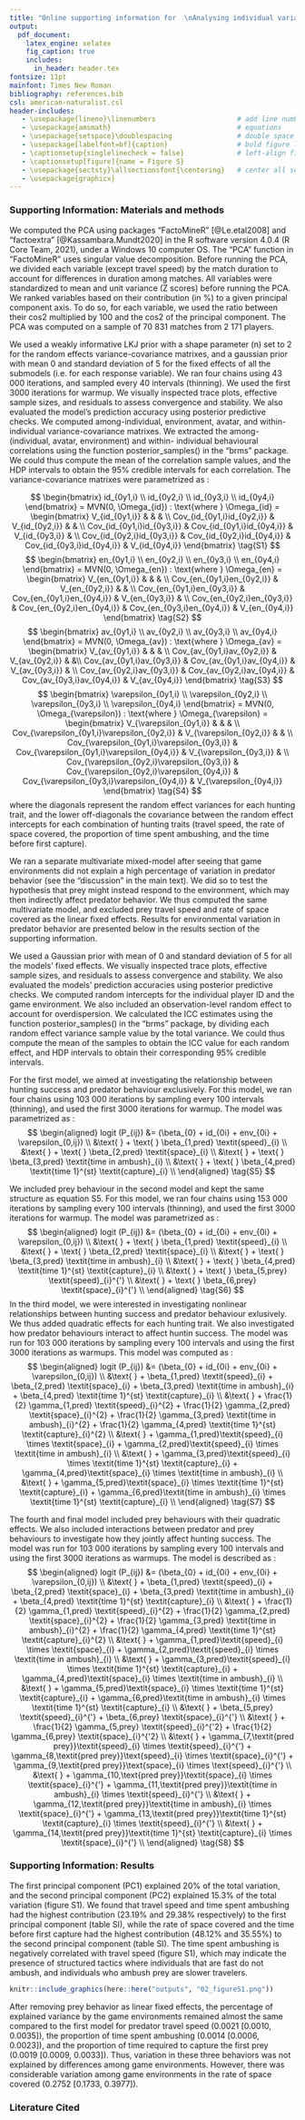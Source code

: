 ```yaml
---
title: "Online supporting information for  \nAnalysing individual variation in predator hunting mode and the effect of predator and prey behavior on hunting success using an online multiplayer videogame"
output: 
  pdf_document:
    latex_engine: xelatex
    fig_caption: true
    includes:  
      in_header: header.tex
fontsize: 11pt
mainfont: Times New Roman
bibliography: references.bib
csl: american-naturalist.csl
header-includes:
   - \usepackage{lineno}\linenumbers                    # add line number for the whole document
   - \usepackage{amsmath}                               # equations
   - \usepackage{setspace}\doublespacing                # double space the document
   - \usepackage[labelfont=bf]{caption}                 # bold figure label
   - \captionsetup{singlelinecheck = false}             # left-align figure label
   - \captionsetup[figure]{name = Figure S}
   - \usepackage{sectsty}\allsectionsfont{\centering}   # center all section headers (can safely ignore warning)
   - \usepackage{graphicx}
---
```


\newpage
### Supporting Information: Materials and methods {.unnumbered}

\begin{center}
\emph{Principal component analysis}
\end{center}

We computed the PCA using packages “FactoMineR” [@Le.etal2008] and “factoextra” [@Kassambara.Mundt2020] in the R software version 4.0.4 (R Core Team, 2021), under a Windows 10 computer OS. The “PCA” function in “FactoMineR” uses singular value decomposition. Before running the PCA, we divided each variable (except travel speed) by the match duration to account for differences in duration among matches. All variables were standardized to mean and unit variance (Z scores) before running the PCA. We ranked variables based on their contribution (in %) to a given principal component axis. To do so, for each variable, we used the ratio between their cos2 multiplied by 100 and the cos2 of the principal component. The PCA was computed on a sample of 70 831 matches from 2 171 players.

\begin{center}
\emph{Parametrization of the bayesian multivariate mixed-model}
\end{center}

We used a weakly informative LKJ prior with a shape parameter (n) set to 2 for the random effects variance-covariance matrixes, and a gaussian prior with mean 0 and standard deviation of 5 for the fixed effects of all the submodels (i.e. for each response variable). We ran four chains using 43 000 iterations, and sampled every 40 intervals (thinning). We used the first 3000 iterations for warmup. We visually inspected trace plots, effective sample sizes, and residuals to assess convergence and stability. We also evaluated the model's prediction accuracy using posterior predictive checks. We computed among-individual, environment, avatar, and within-individual variance-covariance matrixes. We extracted the among- (individual, avatar, environment) and within- individual behavioural correlations using the function posterior_samples() in the "brms" package. We could thus compute the mean of the correlation sample values, and the HDP intervals to obtain the 95% credible intervals for each correlation. The variance-covariance matrixes were parametrized as :

$$
\begin{bmatrix}
id_{0y1,i} \\ 
id_{0y2,i} \\ 
id_{0y3,i} \\
id_{0y4,i}
\end{bmatrix}
= MVN(0, \Omega_{id}) : \text{where } \Omega_{id} = 
\begin{bmatrix}
V_{id_{0y1,i}} & & &  \\
Cov_{id_{0y1,i}id_{0y2,i}} & V_{id_{0y2,i}} & & \\
Cov_{id_{0y1,i}id_{0y3,i}} & Cov_{id_{0y1,i}id_{0y4,i}} & V_{id_{0y3,i}} & \\
Cov_{id_{0y2,i}id_{0y3,i}} & Cov_{id_{0y2,i}id_{0y4,i}} & Cov_{id_{0y3,i}id_{0y4,i}} & V_{id_{0y4,i}}
\end{bmatrix}
\tag{S1}
$$
$$
\begin{bmatrix}
en_{0y1,i} \\ 
en_{0y2,i} \\ 
en_{0y3,i} \\
en_{0y4,i}
\end{bmatrix}
= MVN(0, \Omega_{en}) : \text{where } \Omega_{en} = 
\begin{bmatrix}
V_{en_{0y1,i}} & & & \\
Cov_{en_{0y1,i}en_{0y2,i}} & V_{en_{0y2,i}} & & \\ 
Cov_{en_{0y1,i}en_{0y3,i}} & Cov_{en_{0y1,i}en_{0y4,i}} & V_{en_{0y3,i}} & \\
Cov_{en_{0y2,i}en_{0y3,i}} & Cov_{en_{0y2,i}en_{0y4,i}} & Cov_{en_{0y3,i}en_{0y4,i}} & V_{en_{0y4,i}}
\end{bmatrix}
\tag{S2}
$$
$$
\begin{bmatrix}
av_{0y1,i} \\ 
av_{0y2,i} \\ 
av_{0y3,i} \\
av_{0y4,i}
\end{bmatrix}
= MVN(0, \Omega_{av}) : \text{where } \Omega_{av} = 
\begin{bmatrix}
V_{av_{0y1,i}} & & & \\
Cov_{av_{0y1,i}av_{0y2,i}} & V_{av_{0y2,i}} & &\\ 
Cov_{av_{0y1,i}av_{0y3,i}} & Cov_{av_{0y1,i}av_{0y4,i}} & V_{av_{0y3,i}} & \\
Cov_{av_{0y2,i}av_{0y3,i}} & Cov_{av_{0y2,i}av_{0y4,i}} & Cov_{av_{0y3,i}av_{0y4,i}} & V_{av_{0y4,i}}
\end{bmatrix}
\tag{S3}
$$
$$
\begin{bmatrix}
\varepsilon_{0y1,i} \\ 
\varepsilon_{0y2,i} \\ 
\varepsilon_{0y3,i} \\
\varepsilon_{0y4,i}
\end{bmatrix}
= MVN(0, \Omega_{\varepsilon}) : \text{where } \Omega_{\varepsilon} = 
\begin{bmatrix}
V_{\varepsilon_{0y1,i}} & & & \\
Cov_{\varepsilon_{0y1,i}\varepsilon_{0y2,i}} & V_{\varepsilon_{0y2,i}} & & \\ 
Cov_{\varepsilon_{0y1,i}\varepsilon_{0y3,i}} & Cov_{\varepsilon_{0y1,i}\varepsilon_{0y4,i}} & V_{\varepsilon_{0y3,i}} & \\
Cov_{\varepsilon_{0y2,i}\varepsilon_{0y3,i}} & Cov_{\varepsilon_{0y2,i}\varepsilon_{0y4,i}} & Cov_{\varepsilon_{0y3,i}\varepsilon_{0y4,i}} & V_{\varepsilon_{0y4,i}}
\end{bmatrix}
\tag{S4}
$$
where the diagonals represent the random effect variances for each hunting trait, and the lower off-diagonals the covariance between the random effect intercepts for each combination of hunting traits (travel speed, the rate of space covered, the proportion of time spent ambushing, and the time before first capture).

We ran a separate multivariate mixed-model after seeing that game environments did not explain a high percentage of variation in predator behavior (see the "discussion" in the main text). We did so to test the hypothesis that prey might instead respond to the environment, which may then indirectly affect predator behavior. We thus computed the same multivariate model, and excluded prey travel speed and rate of space covered as the linear fixed effects. Results for environmental variation in predator behavior are presented below in the results section of the supporting information.


\begin{center}
\emph{Parametrization of the bayesian mixed-models for hunting success}
\end{center}

We used a Gaussian prior with mean of 0 and standard deviation of 5 for all the models' fixed effects. We visually inspected trace plots, effective sample sizes, and residuals to assess convergence and stability. We also evaluated the models' prediction accuracies using posterior predictive checks. We computed random intercepts for the individual player ID and the game environment. We also included an observation-level random effect to account for overdispersion. We calculated the ICC estimates using the function posterior_samples() in the "brms" package, by dividing each random effect variance sample value by the total variance. We could thus compute the mean of the samples to obtain the ICC value for each random effect, and HDP intervals to obtain their corresponding 95% credible intervals.

For the first model, we aimed at investigating the relationship between hunting success and predator behaviour exclusively. For this model, we ran four chains using 103 000 iterations by sampling every 100 intervals (thinning), and used the first 3000 iterations for warmup. The model was parametrized as :
$$
\begin{aligned}
logit (P_{ij}) &= (\beta_{0} + id_{0i} + env_{0i} + \varepsilon_{0,ij}) \\
&\text{ } + \text{ } \beta_{1,pred} \textit{speed}_{i} \\
&\text{ } + \text{ } \beta_{2,pred} \textit{space}_{i} \\
&\text{ } + \text{ } \beta_{3,pred} \textit{time in ambush}_{i} \\
&\text{ } + \text{ } \beta_{4,pred} \textit{time 1}^{st} \textit{capture}_{i} \\
\end{aligned}
\tag{S5}
$$

We included prey behaviour in the second model and kept the same structure as equation S5. For this model, we ran four chains using 153 000 iterations by sampling every 100 intervals (thinning), and used the first 3000 iterations for warmup. The model was parametrized as :
$$
\begin{aligned}
logit (P_{ij}) &= (\beta_{0} + id_{0i} + env_{0i} + \varepsilon_{0,ij}) \\
&\text{ } + \text{ } \beta_{1,pred} \textit{speed}_{i} \\
&\text{ } + \text{ } \beta_{2,pred} \textit{space}_{i} \\
&\text{ } + \text{ } \beta_{3,pred} \textit{time in ambush}_{i} \\
&\text{ } + \text{ } \beta_{4,pred} \textit{time 1}^{st} \textit{capture}_{i} \\
&\text{ } + \text{ } \beta_{5,prey} \textit{speed}_{i}^{'} \\
&\text{ } + \text{ } \beta_{6,prey} \textit{space}_{i}^{'} \\
\end{aligned}
\tag{S6}
$$
In the third model, we were interested in investigating nonlinear relationships between hunting success and predator behaviour exlusively. We thus added quadratic effects for each hunting trait. We also investigated how predator behaviours interact to affect huntin success. The model was run for 103 000 iterations by sampling every 100 intervals and using the first 3000 iterations as warmups. This model was computed as :
$$
\begin{aligned}
logit (P_{ij}) &= (\beta_{0} + id_{0i} + env_{0i} + \varepsilon_{0,ij}) \\
&\text{ } + \beta_{1,pred} \textit{speed}_{i} + \beta_{2,pred} \textit{space}_{i} + \beta_{3,pred} \textit{time in ambush}_{i} + \beta_{4,pred} \textit{time 1}^{st} \textit{capture}_{i} \\
&\text{ } + \frac{1}{2} \gamma_{1,pred} \textit{speed}_{i}^{2} + \frac{1}{2} \gamma_{2,pred} \textit{space}_{i}^{2} + \frac{1}{2} \gamma_{3,pred} \textit{time in ambush}_{i}^{2} + \frac{1}{2} \gamma_{4,pred} \textit{time 1}^{st} \textit{capture}_{i}^{2} \\
&\text{ } + \gamma_{1,pred}\textit{speed}_{i} \times \textit{space}_{i} + \gamma_{2,pred}\textit{speed}_{i} \times \textit{time in ambush}_{i} \\ 
&\text{ } + \gamma_{3,pred}\textit{speed}_{i} \times \textit{time 1}^{st} \textit{capture}_{i} + \gamma_{4,pred}\textit{space}_{i} \times \textit{time in ambush}_{i} \\
&\text{ } + \gamma_{5,pred}\textit{space}_{i} \times \textit{time 1}^{st} \textit{capture}_{i} + \gamma_{6,pred}\textit{time in ambush}_{i} \times \textit{time 1}^{st} \textit{capture}_{i} \\
\end{aligned}
\tag{S7}
$$

The fourth and final model included prey behaviours with their quadratic effects. We also included interactions between predator and prey behaviours to investigate how they jointly affect hunting success. The model was run for 103 000 iterations by sampling every 100 intervals and using the first 3000 iterations as warmups. The model is described as :
$$
\begin{aligned}
logit (P_{ij}) &= (\beta_{0} + id_{0i} + env_{0i} + \varepsilon_{0,ij}) \\
&\text{ } + \beta_{1,pred} \textit{speed}_{i} + \beta_{2,pred} \textit{space}_{i} + \beta_{3,pred} \textit{time in ambush}_{i} + \beta_{4,pred} \textit{time 1}^{st} \textit{capture}_{i} \\
&\text{ } + \frac{1}{2} \gamma_{1,pred} \textit{speed}_{i}^{2} + \frac{1}{2} \gamma_{2,pred} \textit{space}_{i}^{2} + \frac{1}{2} \gamma_{3,pred} \textit{time in ambush}_{i}^{2} + \frac{1}{2} \gamma_{4,pred} \textit{time 1}^{st} \textit{capture}_{i}^{2} \\
&\text{ } + \gamma_{1,pred}\textit{speed}_{i} \times \textit{space}_{i} + \gamma_{2,pred}\textit{speed}_{i} \times \textit{time in ambush}_{i} \\ 
&\text{ } + \gamma_{3,pred}\textit{speed}_{i} \times \textit{time 1}^{st} \textit{capture}_{i} + \gamma_{4,pred}\textit{space}_{i} \times \textit{time in ambush}_{i} \\
&\text{ } + \gamma_{5,pred}\textit{space}_{i} \times \textit{time 1}^{st} \textit{capture}_{i} + \gamma_{6,pred}\textit{time in ambush}_{i} \times \textit{time 1}^{st} \textit{capture}_{i} \\
&\text{ } + \beta_{5,prey} \textit{speed}_{i}^{'} + \beta_{6,prey} \textit{space}_{i}^{'} \\
&\text{ } + \frac{1}{2} \gamma_{5,prey} \textit{speed}_{i}^{'2} + \frac{1}{2} \gamma_{6,prey} \textit{space}_{i}^{'2} \\
&\text{ } + \gamma_{7,\textit{pred prey}}\textit{speed}_{i} \times \textit{speed}_{i}^{'} + \gamma_{8,\textit{pred prey}}\text{speed}_{i} \times \textit{space}_{i}^{'} + \gamma_{9,\textit{pred prey}}\text{space}_{i} \times \text{speed}_{i}^{'} \\
&\text{ } + \gamma_{10,\text{pred prey}}\textit{space}_{i} \times \textit{space}_{i}^{'} + \gamma_{11,\textit{pred prey}}\textit{time in ambush}_{i} \times \textit{speed}_{i}^{'} \\
&\text{ } + \gamma_{12,\textit{pred prey}}\textit{time in ambush}_{i} \times \textit{space}_{i}^{'} + \gamma_{13,\textit{pred prey}}\textit{time 1}^{st} \textit{capture}_{i} \times \textit{speed}_{i}^{'} \\
&\text{ } + \gamma_{14,\textit{pred prey}}\textit{time 1}^{st} \textit{capture}_{i} \times \textit{space}_{i}^{'} \\
\end{aligned}
\tag{S8}
$$


### Supporting Information: Results

\begin{center}
\emph{Principal component analysis}
\end{center}

The first principal component (PC1) explained 20% of the total variation, and the second principal component (PC2) explained 15.3% of the total variation (figure S1). We found that travel speed and time spent ambushing had the highest contribution (23.19% and 29.38% respectively) to the first principal component (table SI), while the rate of space covered and the time before first capture had the highest contribution (48.12% and 35.55%) to the second principal component (table SI). The time spent ambushing is negatively correlated with travel speed (figure S1), which may indicate the presence of structured tactics where individuals that are fast do not ambush, and individuals who ambush prey are slower travelers.

```r
knitr::include_graphics(here::here("outputs", "02_figureS1.png"))
```

\newpage

\begin{figure}
\centering
\caption*{\textbf{Table SI:} Principal component loadings for all the predator behavioural traits.}
\includegraphics[width = \linewidth]{tableS1.png}
\end{figure}

\begin{center}
\emph{Differences among environments in predator behavior without the effect of prey}
\end{center}

After removing prey behavior as linear fixed effects, the percentage of explained variance by the game environments remained almost the same compared to the first model for predator travel speed (0.0021 [0.0010, 0.0035]), the proportion of time spent ambushing (0.0014 [0.0006, 0.0023]), and the proportion of time required to capture the first prey (0.0019 [0.0009, 0.0033]). Thus, variation in these three behaviors was not explained by differences among game environments. However, there was considerable variation among game environments in the rate of space covered (0.2752 [0.1733, 0.3977]).

\begin{figure}
\centering
\caption*{\textbf{Table SII:} ICC estimates for the model without prey fixed effects.}
\includegraphics[width = \linewidth]{tableS2.png}
\end{figure}

### Literature Cited

<div id="refs"></div>